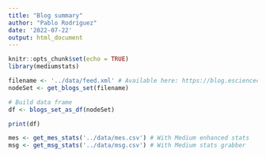 ```yaml
---
title: "Blog summary"
author: "Pablo Rodríguez"
date: '2022-07-22'
output: html_document
---
```


```r
knitr::opts_chunk$set(echo = TRUE)
library(mediumstats)
```


```r
filename <- '../data/feed.xml' # Available here: https://blog.esciencecenter.nl/feed
nodeSet <- get_blogs_set(filename)

# Build data frame
df <- blogs_set_as_df(nodeSet)

print(df)
```

```r
mes <- get_mes_stats('../data/mes.csv') # With Medium enhanced stats
msg <- get_msg_stats('../data/msg.csv') # With Medium stats grabber
```

```r

```
